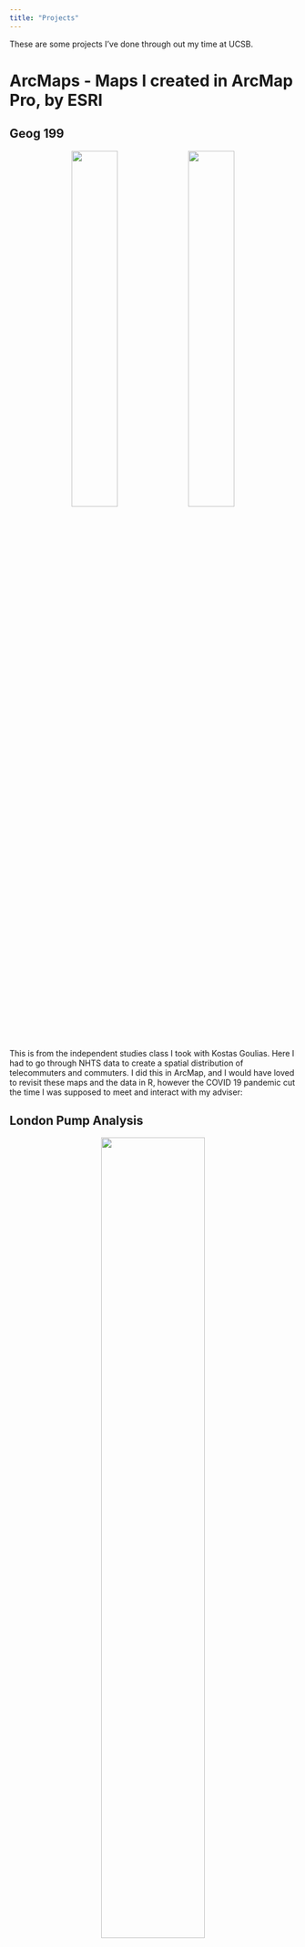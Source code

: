 ```yaml
---
title: "Projects"
---
```


These are some projects I've done through out my time at UCSB.

# ArcMaps - Maps I created in ArcMap Pro, by ESRI

## Geog 199

<center>
![](img/CommuterMap.jpg){width=40%}
![](img/TelecommuterMap.jpg){width=40%}
</center>

This is from the independent studies class I took with Kostas Goulias. Here I had to go through NHTS data to create a spatial distribution of telecommuters and commuters. I did this in ArcMap, and I would have loved to revisit these maps and the data in R, however the COVID 19 pandemic cut the time I was supposed to meet and interact with my adviser:

## London Pump Analysis

<center>
![](img/Layout.png){width=60%}
</center>

Here is a map I created in a class at UCSB in which we digitally replicated the Broad Street cholera outbreak, a severe outbreak of cholera that occurred in 1854 near Broad Street in the Soho district of the City of Westminster, London, England. This was an assignment to get us used to the idea of solving problems using the power of GIS. After displaying the locations and numbers of deaths due to cholera, we deduced that the number of these deaths were exceptionally higher near sewage pumps, leading to the theory that these pumps were mismanaged/poorly inspected. These same deductions were the same found by John Snow (not the GOT version) who at that time had found the same results.


## UCSB's Geog 176 Series Result

<center>
![](img/Project_Poster.png)
<\center>

A poster I created with a fantastic group for my Geography 176C class, the final course in a Geographic Informational Sciences series. Here we had to collect all our own data and come up with a GIS related question/theory, display, and present our findings to our peers. 

# R - Maps and Research I conducted in R
##### *some basic aesthetics were created using InkScape

## Basic Research Map

<center>
![*](img/fourcombinedmaps.png){width=50%}
</center>

This is a basic bi-variate map displaying the case and death relationships to average county income. Here anything that is more red indicates a higher average income, and low average deaths while anything more blue indicates a higher death and case count in areas that have lower average income. There are two types of income data, household income and per capita income to see if there's any variation in results. The case and death counts have also been normalized to 100,000 people, which makes areas such as LA and San Francisco (areas with high counts but due to extremely high populations)

## Flooding Analysis Start Map

<center>
![](img/russian_river.png)
</center>

Here you see the beginnings of a flooding analysis raster. For fear accidentally sharing confidential resources and out of respect for my peers, I did not want to display data that is in the process of being published and is currently being researched. This is a basic map consisting of a DEM Raster and Polylines representing the Russian River in California that is the beginning for flood prediction and analysis. 

#### ***For more work I've done in R, please visit my Labs page!***

![Back to home page](https://ryan-erickson911.github.io/personal_website/)